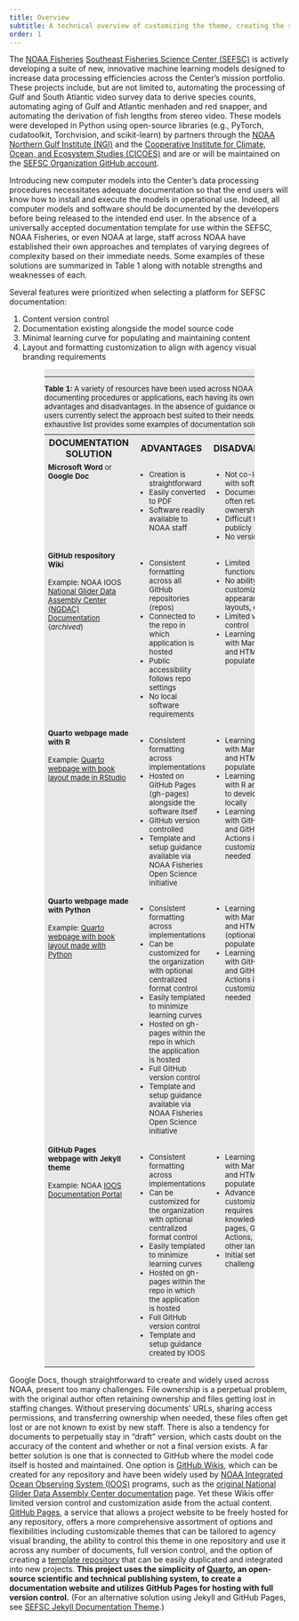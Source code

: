 ```yaml
---
title: Overview
subtitle: A technical overview of customizing the theme, creating the skeleton template, and merging the two together
order: 1
---
```


The [NOAA Fisheries](https://www.fisheries.noaa.gov/){target="_blank"} [Southeast Fisheries Science Center (SEFSC)](https://www.fisheries.noaa.gov/about/southeast-fisheries-science-center){target="_blank"} is actively developing a suite of new, innovative machine learning models designed to increase data processing efficiencies across the Center’s mission portfolio. These projects include, but are not limited to, automating the processing of Gulf and South Atlantic video survey data to derive species counts, automating aging of Gulf and Atlantic menhaden and red snapper, and automating the derivation of fish lengths from stereo video. These models were developed in Python using open-source libraries (e.g., PyTorch, cudatoolkit, Torchvision, and scikit-learn) by partners through the [NOAA Northern Gulf Institute (NGI)](https://www.northerngulfinstitute.org/){target="_blank"} and the [Cooperative Institute for Climate, Ocean, and Ecosystem Studies (CICOES)](https://cicoes.uw.edu/){target="_blank"} and are or will be maintained on the [SEFSC Organization GitHub account](https://github.com/SEFSC){target="_blank"}.

Introducing new computer models into the Center’s data processing procedures necessitates adequate documentation so that the end users will know how to install and execute the models in operational use. Indeed, all computer models and software should be documented by the developers before being released to the intended end user. In the absence of a universally accepted documentation template for use within the SEFSC, NOAA Fisheries, or even NOAA at large, staff across NOAA have established their own approaches and templates of varying degrees of complexity based on their immediate needs. Some examples of these solutions are summarized in Table 1 along with notable strengths and weaknesses of each.

Several features were prioritized when selecting a platform for SEFSC documentation:

1. Content version control
2. Documentation existing alongside the model source code
3. Minimal learning curve for populating and maintaining content
4. Layout and formatting customization to align with agency visual branding requirements  


<table style="font-size:small; width:75%; align:center; margin-left:auto; margin-right:auto; background:#E8E8E8">
  <caption style="text-align:left"><hr><b>Table 1:</b> A variety of resources have been used across NOAA for documenting procedures or applications, each having its own advantages and disadvantages. In the absence of guidance or directives, users currently select the approach best suited to their needs. This non-exhaustive list provides some examples of documentation solutions.</caption>
  <tbody>
    <tr>
      <th style="font-size:medium; text-align:center">DOCUMENTATION SOLUTION</th>
      <th style="font-size:medium; text-align:center">ADVANTAGES</th>
      <th style="font-size:medium; text-align:center">DISADVANTAGES</th>
    </tr>
    <tr>
      <td valign="top"><b>Microsoft Word</b> or <b>Google Doc</b></td>
      <td valign="top">
        <ul>
          <li>Creation is straightforward</li>
          <li>Easily converted to PDF</li>
          <li>Software readily available to NOAA staff</li>
        </ul>
      </td>
      <td valign="top">
        <ul>
          <li>Not co-located with software</li>
          <li>Document owner often retains ownership</li>
          <li>Difficult to share publicly</li>
          <li>No version control</li>
        </ul>
      </td>
    </tr>
    <tr>
      <td valign="top"><b>GitHub respository Wiki</b> <br><br> Example: NOAA IOOS <a href="https://github.com/ioos/ioosngdac/wiki/DAC-Documentation">National Glider Data Assembly Center (NGDAC) Documentation</a> (<i>archived</i>)</td>
      <td valign="top">
        <ul>
          <li>Consistent formatting across all GitHub repositories (repos)</li>
          <li>Connected to the repo in which application is hosted</li>
          <li>Public accessibility follows repo settings</li>
          <li>No local software requirements</li>
        </ul>
      </td>
      <td valign="top">
        <ul>
          <li>Limited functionality</li>
          <li>No ability to customize appearances, layouts, etc.</li>
          <li>Limited version control</li>
          <li>Learning curve with Markdown and HTML to populate content</li>
        </ul>
      </td>
    </tr>
    <tr>
      <td valign="top"><b>Quarto webpage made with R</b> <br><br> Example: <a href="https://nmfs-opensci.github.io/NOAA-quarto-book/">Quarto webpage with book layout made in RStudio</a></td>
      <td valign="top">
        <ul>
          <li>Consistent formatting across implementations</li>
          <li>Hosted on GitHub Pages (gh-pages) alongside the software itself</li>
          <li>GitHub version controlled</li>
          <li>Template and setup guidance available via NOAA Fisheries Open Science initiative</li>
        </ul>
      </td>
      <td valign="top">
        <ul>
          <li>Learning curve with Markdown and HTML to populate content</li>
          <li>Learning curve with R and RStudio to develop content locally</li>
          <li>Learning curve with GitHub Pages and GitHub Actions if customization is needed</li>
        </ul>
      </td>
    </tr>
    <tr>
      <td valign="top"><b>Quarto webpage made with Python</b> <br><br> Example: <a href="https://nmfs-opensci.github.io/NOAA-quarto-simple-python/">Quarto webpage with book layout made with Python</a></td>
      <td valign="top">
        <ul>
          <li>Consistent formatting across implementations</li>
          <li>Can be customized for the organization with optional centralized format control</li>
          <li>Easily templated to minimize learning curves</li>
          <li>Hosted on gh-pages within the repo in which the application is hosted</li>
          <li>Full GitHub version control</li>
          <li>Template and setup guidance available via NOAA Fisheries Open Science initiative</li>
        </ul>
      </td>
      <td valign="top">
        <ul>
          <li>Learning curve with Markdown and HTML (optional) to populate content</li>
          <li>Learning curve with GitHub Pages and GitHub Actions if customization is needed</li>
        </ul>
      </td>
    </tr>
    <tr>
      <td valign="top"><b>GitHub Pages webpage with Jekyll theme</b> <br><br> Example: NOAA <a href="https://ioos.github.io/">IOOS Documentation Portal</a></td>
      <td valign="top">
        <ul>
          <li>Consistent formatting across implementations</li>
          <li>Can be customized for the organization with optional centralized format control</li>
          <li>Easily templated to minimize learning curves</li>
          <li>Hosted on gh-pages within the repo in which the application is hosted</li>
          <li>Full GitHub version control</li>
          <li>Template and setup guidance created by IOOS</li>
        </ul>
      </td>
      <td valign="top">
        <ul>
          <li>Learning curve with Markdown and HTML to populate content</li>
          <li>Advanced customization requires knowledge of gh-pages, GitHub Actions, CSS, and other languages</li>
          <li>Initial setup can be challenging</li>
        </ul>
      </td>
    </tr>
  </tbody>
</table>


Google Docs, though straightforward to create and widely used across NOAA, present too many challenges. File ownership is a perpetual problem, with the original author often retaining ownership and files getting lost in staffing changes. Without preserving documents’ URLs, sharing access permissions, and transferring ownership when needed, these files often get lost or are not known to exist by new staff. There is also a tendency for documents to perpetually stay in “draft” version, which casts doubt on the accuracy of the content and whether or not a final version exists. A far better solution is one that is connected to GitHub where the model code itself is hosted and maintained. One option is [GitHub Wikis](https://docs.github.com/en/communities/documenting-your-project-with-wikis/about-wikis){target="_blank"}, which can be created for any repository and have been widely used by [NOAA Integrated Ocean Observing System (IOOS)](https://ioos.noaa.gov/){target="_blank"} programs, such as the [original National Glider Data Assembly Center documentation](https://github.com/ioos/ioosngdac/wiki/DAC-Documentation){target="_blank"} page. Yet these Wikis offer limited version control and customization aside from the actual content. [GitHub Pages](https://pages.github.com/){target="_blank"}, a service that allows a project website to be freely hosted for any repository, offers a more comprehensive assortment of options and flexibilities including customizable themes that can be tailored to agency visual branding, the ability to control this theme in one repository and use it across any number of documents, full version control, and the option of creating a [template repository](https://docs.github.com/en/repositories/creating-and-managing-repositories/creating-a-template-repository){target="_blank"} that can be easily duplicated and integrated into new projects. **This project uses the simplicity of [Quarto](https://quarto.org/){target="_blank"}, an open-source scientific and technical publishing system, to create a documentation website and utilizes GitHub Pages for hosting with full version control.** (For an alternative solution using Jekyll and GitHub Pages, see [SEFSC Jekyll Documentation Theme](https://mattgrossi-noaa.github.io/SEFSC-documentation-jekyll-skeleton){target="_blank"}.)
